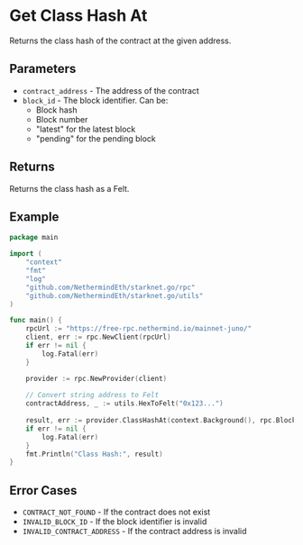 # Get Class Hash At

Returns the class hash of the contract at the given address.

## Parameters

- `contract_address` - The address of the contract
- `block_id` - The block identifier. Can be:
  - Block hash
  - Block number
  - "latest" for the latest block
  - "pending" for the pending block

## Returns

Returns the class hash as a Felt.

## Example

```go
package main

import (
	"context"
	"fmt"
	"log"
	"github.com/NethermindEth/starknet.go/rpc"
	"github.com/NethermindEth/starknet.go/utils"
)

func main() {
	rpcUrl := "https://free-rpc.nethermind.io/mainnet-juno/"
	client, err := rpc.NewClient(rpcUrl)
	if err != nil {
		log.Fatal(err)
	}

	provider := rpc.NewProvider(client)
	
	// Convert string address to Felt
	contractAddress, _ := utils.HexToFelt("0x123...")
	
	result, err := provider.ClassHashAt(context.Background(), rpc.BlockID{Tag: "latest"}, contractAddress)
	if err != nil {
		log.Fatal(err)
	}
	fmt.Println("Class Hash:", result)
}
```

## Error Cases

- `CONTRACT_NOT_FOUND` - If the contract does not exist
- `INVALID_BLOCK_ID` - If the block identifier is invalid
- `INVALID_CONTRACT_ADDRESS` - If the contract address is invalid 